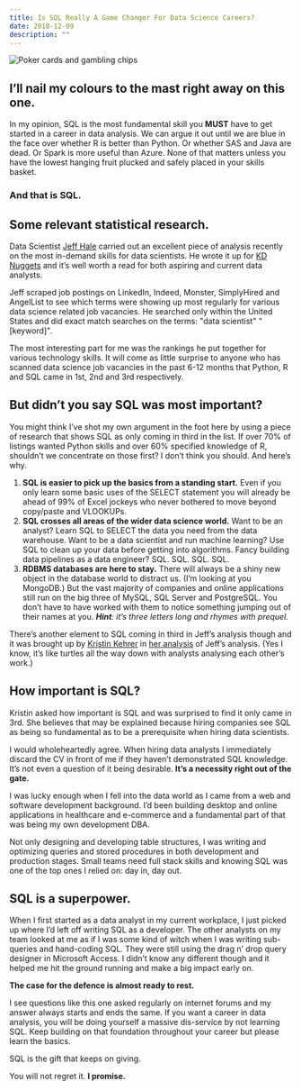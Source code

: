 ```yaml
---
title: Is SQL Really A Game Changer For Data Science Careers?
date: 2018-12-09
description: ""
---
```

![Poker cards and gambling chips](./cards-chips.jpg)

## I’ll nail my colours to the mast right away on this one.

In my opinion, SQL is the most fundamental skill you **MUST** have to get started in a career in data analysis. We can argue it out until we are blue in the face over whether R is better than Python. Or whether SAS and Java are dead. Or Spark is more useful than Azure. None of that matters unless you have the lowest hanging fruit plucked and safely placed in your skills basket.

### **And that is SQL.**

## Some relevant statistical research.

Data Scientist [Jeff Hale](https://www.linkedin.com/in/jeff-hale-99a7877/") carried out an excellent piece of analysis recently on the most in-demand skills for data scientists. He wrote it up for [KD Nuggets](https://www.kdnuggets.com/2018/11/most-demand-skills-data-scientists.html) and it’s well worth a read for both aspiring and current data analysts.

Jeff scraped job postings on LinkedIn, Indeed, Monster, SimplyHired and AngelList to see which terms were showing up most regularly for various data science related job vacancies. He searched only within the United States and did exact match searches on the terms: "data scientist" "[keyword]".

The most interesting part for me was the rankings he put together for various technology skills. It will come as little surprise to anyone who has scanned data science job vacancies in the past 6-12 months that Python, R and SQL came in 1st, 2nd and 3rd respectively.

## But didn&#8217;t you say SQL was most important?

You might think I’ve shot my own argument in the foot here by using a piece of research that shows SQL as only coming in third in the list. If over 70% of listings wanted Python skills and over 60% specified knowledge of R, shouldn’t we concentrate on those first? I don’t think you should. And here’s why.

  1. **SQL is easier to pick up the basics from a standing start.** Even if you only learn some basic uses of the SELECT statement you will already be ahead of 99% of Excel jockeys who never bothered to move beyond copy/paste and VLOOKUPs.
  2. **SQL crosses all areas of the wider data science world.** Want to be an analyst? Learn SQL to SELECT the data you need from the data warehouse. Want to be a data scientist and run machine learning? Use SQL to clean up your data before getting into algorithms. Fancy building data pipelines as a data engineer? SQL. SQL. SQL. SQL.
  3. **RDBMS databases are here to stay.** There will always be a shiny new object in the database world to distract us. (I’m looking at you MongoDB.) But the vast majority of companies and online applications still run on the big three of MySQL, SQL Server and PostgreSQL. You don’t have to have worked with them to notice something jumping out of their names at you. _**Hint**: it’s three letters long and rhymes with prequel._

There’s another element to SQL coming in third in Jeff’s analysis though and it was brought up by [Kristin Kehrer](https://datamovesme.com) in [her analysis](https://datamovesme.com/2018/12/03/getting-into-data-science-faqs/) of Jeff’s analysis. (Yes I know, it’s like turtles all the way down with analysts analysing each other’s work.)

## How important is SQL?

Kristin asked how important is SQL and was surprised to find it only came in 3rd. She believes that may be explained because hiring companies see SQL as being so fundamental as to be a prerequisite when hiring data scientists.

I would wholeheartedly agree. When hiring data analysts I immediately discard the CV in front of me if they haven’t demonstrated SQL knowledge. It’s not even a question of it being desirable. **It’s a necessity right out of the gate.**

I was lucky enough when I fell into the data world as I came from a web and software development background. I’d been building desktop and online applications in healthcare and e-commerce and a fundamental part of that was being my own development DBA.

Not only designing and developing table structures, I was writing and optimizing queries and stored procedures in both development and production stages. Small teams need full stack skills and knowing SQL was one of the top ones I relied on: day in, day out.

## SQL is a superpower.

When I first started as a data analyst in my current workplace, I just picked up where I’d left off writing SQL as a developer. The other analysts on my team looked at me as if I was some kind of witch when I was writing sub-queries and hand-coding SQL. They were still using the drag n&#8217; drop query designer in Microsoft Access. I didn’t know any different though and it helped me hit the ground running and make a big impact early on.

**The case for the defence is almost ready to rest.**

I see questions like this one asked regularly on internet forums and my answer always starts and ends the same. If you want a career in data analysis, you will be doing yourself a massive dis-service by not learning SQL. Keep building on that foundation throughout your career but please learn the basics.

SQL is the gift that keeps on giving.

You will not regret it. **I promise.**